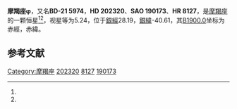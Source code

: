 {{Starbox begin
| name = 摩羯座φ
}}
{{Starbox observe
| epoch = [[J2000.0|J2000.0]]
| constell = [[摩羯座|摩羯座]]<ref name=SIMBAD>{{cite web
 | url=http://simbad.u-strasbg.fr/simbad/sim-id?Ident=HR+8127
 | title =Pulsating variable Star
 | publisher=Centre de Données astronomiques de Strasbourg
 | work=SIMBAD
 | accessdate=2012-07-13}}</ref><ref name=DATA>{{cite web
 | url=http://vizier.u-strasbg.fr/viz-bin/VizieR-5?-out.add=.&-source=5050&-corr=PK=HR&-out.max=9999&HR=8127
 | title=VizieR Detailed Page
 | accessdate=2012-07-13
 | archive-date=2016-03-05
 | archive-url=https://web.archive.org/web/20160305220650/http://vizier.u-strasbg.fr/viz-bin/VizieR-5?-out.add=.&-source=5050&-corr=PK=HR&-out.max=9999&HR=8127
 | dead-url=no
 }}</ref>
| 星官 = 
| ra = {{RA|21|15|37.9}}<ref name=SIMBAD /><ref name=DATA />
| dec = {{DEC|-20|39|6}}<ref name=SIMBAD /><ref name=DATA />
| appmag_v = 5.24<ref name=SIMBAD /><ref name=DATA />
}}
{{Starbox character
| class = gG9<ref name=SIMBAD /><ref name=DATA />
| b-v = 1.17<ref name=SIMBAD /><ref name=DATA />
| u-b = 1.11<ref name=SIMBAD /><ref name=DATA />
| r-i = <ref name=SIMBAD /><ref name=DATA />
| variable = 
}}
{{Starbox astrometry
| radial_v = 1.11
| prop_mo_ra = -5
| parallax = 0.02
| p_error = 
}}
{{Starbox catalog
| names =BD-21 5974，[[SAO星表|SAO]] 190173，[[HD星表|HD]] 202320，[[HR星表|HR]] 8127}}
{{Starbox reference |Simbad=HR+8127}}
{{Starbox end}}

'''摩羯座φ'''，又名'''BD-21 5974'''，'''HD 202320'''、'''SAO 190173'''、'''HR 8127'''，是[[摩羯座|摩羯座]]的一颗恒星<ref name=SIMBAD /><ref name=DATA />，视星等为5.24，位于[[銀道座標系|銀經]]28.19，[[銀道座標系|銀緯]]-40.61，其[[B1900.0|B1900.0]]坐标为赤經{{RA|21|9|56.4}}，赤緯{{DEC|-21|-40.61|0}}。

== 参考文献 ==
{{reflist}}

{{star-stub}}

{{摩羯座恒星}}
[[Category:摩羯座|Category:摩羯座]]
[[Category:HD和HDE天體|202320]]
[[Category:HR天體|8127]]
[[Category:SAO天體|190173]]